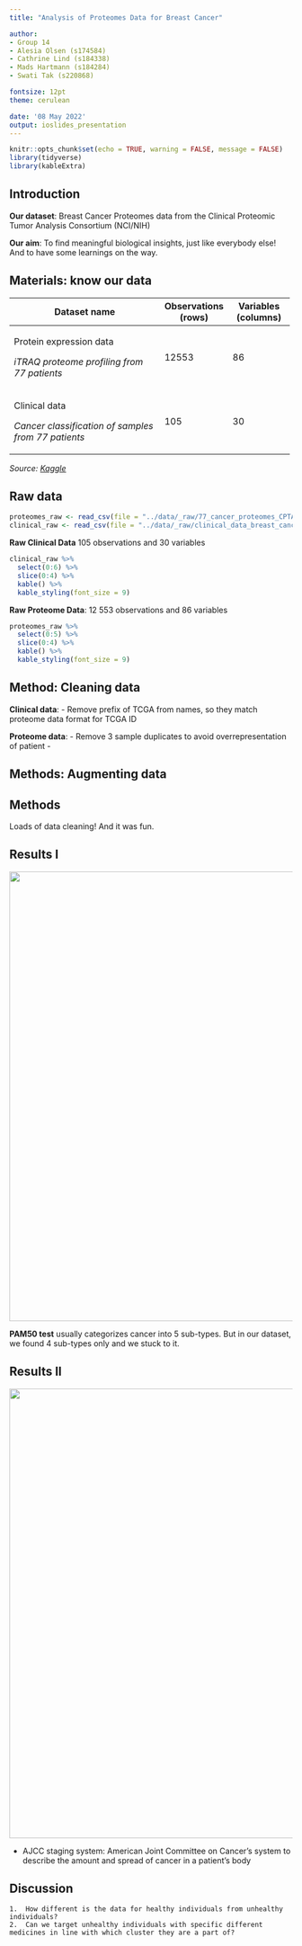 ```yaml
---
title: "Analysis of Proteomes Data for Breast Cancer"

author:
- Group 14
- Alesia Olsen (s174584)
- Cathrine Lind (s184338)
- Mads Hartmann (s184284)
- Swati Tak (s220868)

fontsize: 12pt
theme: cerulean

date: '08 May 2022'
output: ioslides_presentation
---
```


```r
knitr::opts_chunk$set(echo = TRUE, warning = FALSE, message = FALSE)
library(tidyverse)
library(kableExtra)
```

## Introduction

**Our dataset**: Breast Cancer Proteomes data from the Clinical Proteomic Tumor Analysis Consortium (NCI/NIH)

**Our aim**: To find meaningful biological insights, just like everybody else! And to have some learnings on the way.

## Materials: know our data

+-----------------------------------------------------+---------------------+---------------------+
| Dataset name                                        | Observations (rows) | Variables (columns) |
+=====================================================+=====================+=====================+
| Protein expression data                             | 12553               | 86                  |
|                                                     |                     |                     |
| *iTRAQ proteome profiling from 77 patients*         |                     |                     |
+-----------------------------------------------------+---------------------+---------------------+
| Clinical data                                       | 105                 | 30                  |
|                                                     |                     |                     |
| *Cancer classification of samples from 77 patients* |                     |                     |
+-----------------------------------------------------+---------------------+---------------------+

*Source: [Kaggle](https://www.kaggle.com/datasets/piotrgrabo/breastcancerproteomes)*

## Raw data

```r
proteomes_raw <- read_csv(file = "../data/_raw/77_cancer_proteomes_CPTAC_itraq.csv")
clinical_raw <- read_csv(file = "../data/_raw/clinical_data_breast_cancer.csv")
```

**Raw Clinical Data** 105 observations and 30 variables

```r
clinical_raw %>% 
  select(0:6) %>%
  slice(0:4) %>% 
  kable() %>% 
  kable_styling(font_size = 9)
```

**Raw Proteome Data**: 12 553 observations and 86 variables

```r
proteomes_raw %>% 
  select(0:5) %>% 
  slice(0:4) %>% 
  kable() %>% 
  kable_styling(font_size = 9)
```

## Method: Cleaning data

**Clinical data**: - Remove prefix of TCGA from names, so they match proteome data format for TCGA ID

**Proteome data**: - Remove 3 sample duplicates to avoid overrepresentation of patient -

## Methods: Augmenting data

## Methods

Loads of data cleaning! And it was fun.

## Results I

![](/cloud/project/results/barPlotcancersubtypedPAM50.png){width="800"}

**PAM50 test** usually categorizes cancer into 5 sub-types. But in our dataset, we found 4 sub-types only and we stuck to it.

## Results II

![](/cloud/project/results/barPlotAJCCTumorAmount.png){width="800"}

-   AJCC staging system: American Joint Committee on Cancer's system to describe the amount and spread of cancer in a patient's body

## Discussion

    1.  How different is the data for healthy individuals from unhealthy individuals?
    2.  Can we target unhealthy individuals with specific different medicines in line with which cluster they are a part of?
